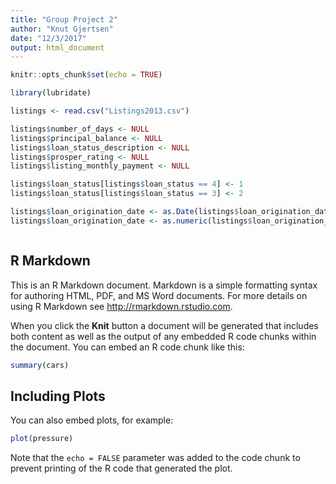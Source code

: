 ```yaml
---
title: "Group Project 2"
author: "Knut Gjertsen"
date: "12/3/2017"
output: html_document
---
```


```r
knitr::opts_chunk$set(echo = TRUE)

library(lubridate)

listings <- read.csv("Listings2013.csv")

listings$number_of_days <- NULL
listings$principal_balance <- NULL
listings$loan_status_description <- NULL
listings$prosper_rating <- NULL
listings$listing_monthly_payment <- NULL

listings$loan_status[listings$loan_status == 4] <- 1
listings$loan_status[listings$loan_status == 3] <- 2

listings$loan_origination_date <- as.Date(listings$loan_origination_date, "%d/%m/%Y")
listings$loan_origination_date <- as.numeric(listings$loan_origination_date)



```

## R Markdown

This is an R Markdown document. Markdown is a simple formatting syntax for authoring HTML, PDF, and MS Word documents. For more details on using R Markdown see <http://rmarkdown.rstudio.com>.

When you click the **Knit** button a document will be generated that includes both content as well as the output of any embedded R code chunks within the document. You can embed an R code chunk like this:

```r
summary(cars)
```

## Including Plots

You can also embed plots, for example:

```r
plot(pressure)
```

Note that the `echo = FALSE` parameter was added to the code chunk to prevent printing of the R code that generated the plot.
